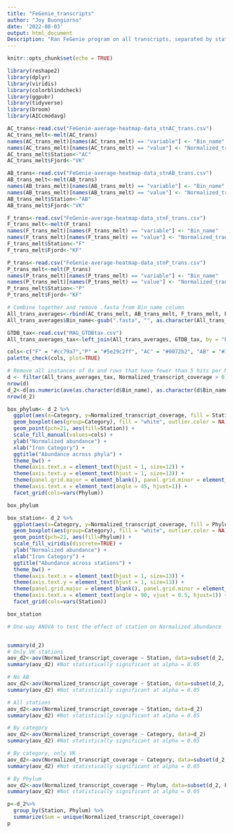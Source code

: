 ```yaml
---
title: "FeGenie_transcripts"
author: "Joy Buongiorno"
date: '2022-08-03'
output: html_document
Description: "Ran FeGenie program on all transcripts, separated by station The depth file for each MAG was then combined in Unix, with the total average coverage across all depths in cmbsf reported. Files were prepared this way so GTDB taxonomy could be added."
---
```


```r
knitr::opts_chunk$set(echo = TRUE)
```

```r
library(reshape2)
library(dplyr)
library(viridis)
library(colorblindcheck)
library(ggpubr)
library(tidyverse)
library(broom)
library(AICcmodavg)
```

```r
AC_trans<-read.csv("FeGenie-average-heatmap-data_stnAC_trans.csv")
AC_trans_melt<-melt(AC_trans)
names(AC_trans_melt)[names(AC_trans_melt) == "variable"] <- "Bin_name"
names(AC_trans_melt)[names(AC_trans_melt) == "value"] <- "Normalized_transcript_coverage"
AC_trans_melt$Station<-"AC"
AC_trans_melt$Fjord<-"VK"

AB_trans<-read.csv("FeGenie-average-heatmap-data_stnAB_trans.csv")
AB_trans_melt<-melt(AB_trans)
names(AB_trans_melt)[names(AB_trans_melt) == "variable"] <- "Bin_name"
names(AB_trans_melt)[names(AB_trans_melt) == "value"] <- "Normalized_transcript_coverage"
AB_trans_melt$Station<-"AB"
AB_trans_melt$Fjord<-"VK"

F_trans<-read.csv("FeGenie-average-heatmap-data_stnF_trans.csv")
F_trans_melt<-melt(F_trans)
names(F_trans_melt)[names(F_trans_melt) == "variable"] <- "Bin_name"
names(F_trans_melt)[names(F_trans_melt) == "value"] <- "Normalized_transcript_coverage"
F_trans_melt$Station<-"F"
F_trans_melt$Fjord<-"KF"

P_trans<-read.csv("FeGenie-average-heatmap-data_stnP_trans.csv")
P_trans_melt<-melt(P_trans)
names(P_trans_melt)[names(P_trans_melt) == "variable"] <- "Bin_name"
names(P_trans_melt)[names(P_trans_melt) == "value"] <- "Normalized_transcript_coverage"
P_trans_melt$Station<-"P"
P_trans_melt$Fjord<-"KF"

# Combine together and remove .fasta from Bin_name column
All_trans_averages<-rbind(AC_trans_melt, AB_trans_melt, F_trans_melt, P_trans_melt)
All_trans_averages$Bin_name<-gsub(".fasta", "", as.character(All_trans_averages$Bin_name))
```

```r
GTDB_tax<-read.csv("MAG_GTDBtax.csv")
All_trans_averages_tax<-left_join(All_trans_averages, GTDB_tax, by = "Bin_name")
```

```r
cols<-c("F" = "#cc79a7","P" = "#5e29c2ff", "AC" = "#0072b2", "AB" = "#39c706ff") # To match colors in mean coverage figure
palette_check(cols, plot=TRUE)
```

```r
# Remove all instances of 0s and rows that have fewer than 5 hits per MAG across all iron categories
d <- filter(All_trans_averages_tax, Normalized_transcript_coverage > 0)
nrow(d)
d_2<-d[as.numeric(ave(as.character(d$Bin_name), as.character(d$Bin_name), FUN=length)) >= 5, ]
nrow(d_2)
```

```r

box_phylum<- d_2 %>%
  ggplot(aes(x=Category, y=Normalized_transcript_coverage, fill = Station)) + 
  geom_boxplot(aes(group=Category), fill = "white", outlier.color = NA) +
  geom_point(pch=21, aes(fill=Station)) +
  scale_fill_manual(values=cols) +
  ylab("Normalized abundance") +
  xlab("Iron Category") +
  ggtitle("Abundance across phyla") +
  theme_bw() +
  theme(axis.text.x = element_text(hjust = 1, size=12)) +
  theme(axis.text.y = element_text(hjust = 1, size=13)) +
  theme(panel.grid.major = element_blank(), panel.grid.minor = element_blank()) +
  theme(axis.text.x = element_text(angle = 45, hjust=1)) +
  facet_grid(cols=vars(Phylum))

box_phylum
```

```r

box_station<- d_2 %>%
  ggplot(aes(x=Category, y=Normalized_transcript_coverage, fill = Phylum)) + 
  geom_boxplot(aes(group=Category), fill = "white", outlier.color = NA) +
  geom_point(pch=21, aes(fill=Phylum)) +
  scale_fill_viridis(discrete=TRUE) +
  ylab("Normalized abundance") +
  xlab("Iron Category") +
  ggtitle("Abundance across stations") +
  theme_bw() +
  theme(axis.text.x = element_text(hjust = 1, size=13)) +
  theme(axis.text.y = element_text(hjust = 1, size=13)) +
  theme(panel.grid.major = element_blank(), panel.grid.minor = element_blank()) +
  theme(axis.text.x = element_text(angle = 90, vjust = 0.5, hjust=1)) +
  facet_grid(cols=vars(Station))

box_station
```

```r
# One-way ANOVA to test the effect of station on Normalized abundance


summary(d_2)
# Only VK stations
aov_d2<-aov(Normalized_transcript_coverage ~ Station, data=subset(d_2, Fjord == 'VK'))
summary(aov_d2) #Not statistically significant at alpha = 0.05

# No AB
aov_d2<-aov(Normalized_transcript_coverage ~ Station, data=subset(d_2, Station == 'F' | Station == 'P' | Station == 'AC'))
summary(aov_d2) #Not statistically significant at alpha = 0.05

# All stations
aov_d2<-aov(Normalized_transcript_coverage ~ Station, data=d_2)
summary(aov_d2) #Not statistically significant at alpha = 0.05

# By category
aov_d2<-aov(Normalized_transcript_coverage ~ Category, data=d_2)
summary(aov_d2) #Not statistically significant at alpha = 0.05

# By category, only VK
aov_d2<-aov(Normalized_transcript_coverage ~ Category, data=subset(d_2, Fjord == 'VK'))
summary(aov_d2) #Not statistically significant at alpha = 0.05

# By Phylum
aov_d2<-aov(Normalized_transcript_coverage ~ Phylum, data=subset(d_2, Fjord == 'VK'))
summary(aov_d2) #Not statistically significant at alpha = 0.05
```

```r
p<-d_2%>%
  group_by(Station, Phylum) %>%
  summarize(Sum = unique(Normalized_transcript_coverage))
p
```
